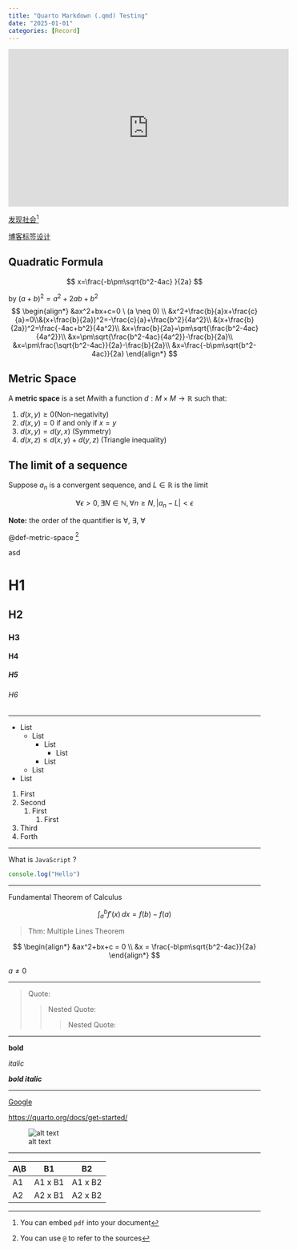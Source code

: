 ```yaml
---
title: "Quarto Markdown (.qmd) Testing"
date: "2025-01-01"
categories: [Record]
---
```


<iframe width="560" height="315" src="https://www.youtube.com/embed/x3tPr3nkzqQ?si=H1kkfb5Gs9X394uc" title="YouTube video player" frameborder="0" allow="accelerometer; autoplay; clipboard-write; encrypted-media; gyroscope; picture-in-picture; web-share" referrerpolicy="strict-origin-when-cross-origin" allowfullscreen></iframe>


[发现社会](./pdfs/发现社会.pdf)[^1]

[博客标签设计](博客标签设计.qmd)

::: {#thm-quadratic-formula}
## Quadratic Formula
$$
x=\frac{-b\pm\sqrt{b^2-4ac} }{2a} 
$$
:::



::: {.proof}
by $(a+b)^2=a^2+2ab+b^2$
$$
\begin{align*}
&ax^2+bx+c=0 \ (a \neq 0) \\
&x^2+\frac{b}{a}x+\frac{c}{a}=0\\&(x+\frac{b}{2a})^2=-\frac{c}{a}+\frac{b^2}{4a^2}\\
&(x+\frac{b}{2a})^2=\frac{-4ac+b^2}{4a^2}\\
&x+\frac{b}{2a}=\pm\sqrt{\frac{b^2-4ac}{4a^2}}\\
&x=\pm\sqrt{\frac{b^2-4ac}{4a^2}}-\frac{b}{2a}\\
&x=\pm\frac{\sqrt{b^2-4ac}}{2a}-\frac{b}{2a}\\
&x=\frac{-b\pm\sqrt{b^2-4ac}}{2a}
\end{align*}
$$
:::

::: {#def-metric-space}
## Metric Space
A **metric space** is a set $M$with a function $d: M \times M \to \mathbb{R}$ such that:

1. $d(x, y) \geq 0$(Non-negativity)
2. $d(x, y) = 0$ if and only if $x = y$
3. $d(x, y) = d(y, x)$ (Symmetry)
4. $d(x, z) \leq d(x, y) + d(y, z)$ (Triangle inequality)
:::

::: {#def-seq-limit}
## The limit of a sequence
Suppose $a_n$ is a convergent sequence, and $L \in \mathbb{R}$ is the limit

$$
\forall \epsilon > 0,
\exists N \in \mathbb{N},
\forall n \geq N,
|a_n-L| \lt \epsilon
$$
:::

**Note:** the order of the quantifier is $\forall$, $\exists$, $\forall$

@def-metric-space [^2]

asd

# H1

## H2

### H3

#### H4

##### H5

###### H6

------------------------------------------------------------------------

- List
  - List
    - List
      - List
    - List
  - List
- List

1.  First
2.  Second
    1.  First
        1.  First
3.  Third
4.  Forth

---

What is `JavaScript` ?

``` js
console.log("Hello")
```

---

Fundamental Theorem of Calculus

$$
\int_a^b f'(x) \, dx = f(b) - f(a)
$$

> Thm: Multiple Lines Theorem

$$
\begin{align*}
&ax^2+bx+c = 0 \\ 
&x = \frac{-b\pm\sqrt{b^2-4ac}}{2a}
\end{align*}
$$

::: callout-note
$a \neq 0$
:::

---

> Quote:
>
> > Nested Quote:
> >
> > > Nested Quote:

---

**bold**

*italic*

***bold italic***

---

[Google](https://www.google.com)

<https://quarto.org/docs/get-started/>

![alt text](<images/Quarto Markdown (.qmd) Testing/image.png>)

---

| A\\B | B1      | B2      |
|------|---------|---------|
| A1   | A1 x B1 | A1 x B2 |
| A2   | A2 x B1 | A2 x B2 |


[^1]: You can embed `pdf` into your document
[^2]: You can use `@` to refer to the sources